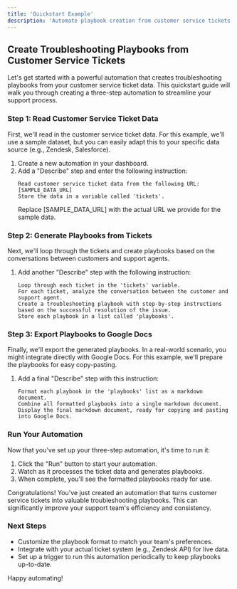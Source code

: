```yaml
---
title: 'Quickstart Example'
description: 'Automate playbook creation from customer service tickets in under 5 minutes'
---
```


## Create Troubleshooting Playbooks from Customer Service Tickets

Let's get started with a powerful automation that creates troubleshooting playbooks from your customer service ticket data. This quickstart guide will walk you through creating a three-step automation to streamline your support process.

### Step 1: Read Customer Service Ticket Data

First, we'll read in the customer service ticket data. For this example, we'll use a sample dataset, but you can easily adapt this to your specific data source (e.g., Zendesk, Salesforce).

1. Create a new automation in your dashboard.
2. Add a "Describe" step and enter the following instruction:
   ```
   Read customer service ticket data from the following URL: [SAMPLE_DATA_URL]
   Store the data in a variable called 'tickets'.
   ```
   Replace [SAMPLE_DATA_URL] with the actual URL we provide for the sample data.

### Step 2: Generate Playbooks from Tickets

Next, we'll loop through the tickets and create playbooks based on the conversations between customers and support agents.

1. Add another "Describe" step with the following instruction:
   ```
   Loop through each ticket in the 'tickets' variable.
   For each ticket, analyze the conversation between the customer and support agent.
   Create a troubleshooting playbook with step-by-step instructions based on the successful resolution of the issue.
   Store each playbook in a list called 'playbooks'.
   ```

### Step 3: Export Playbooks to Google Docs

Finally, we'll export the generated playbooks. In a real-world scenario, you might integrate directly with Google Docs. For this example, we'll prepare the playbooks for easy copy-pasting.

1. Add a final "Describe" step with this instruction:
   ```
   Format each playbook in the 'playbooks' list as a markdown document.
   Combine all formatted playbooks into a single markdown document.
   Display the final markdown document, ready for copying and pasting into Google Docs.
   ```

### Run Your Automation

Now that you've set up your three-step automation, it's time to run it:

1. Click the "Run" button to start your automation.
2. Watch as it processes the ticket data and generates playbooks.
3. When complete, you'll see the formatted playbooks ready for use.

Congratulations! You've just created an automation that turns customer service tickets into valuable troubleshooting playbooks. This can significantly improve your support team's efficiency and consistency.

### Next Steps

- Customize the playbook format to match your team's preferences.
- Integrate with your actual ticket system (e.g., Zendesk API) for live data.
- Set up a trigger to run this automation periodically to keep playbooks up-to-date.

Happy automating!
